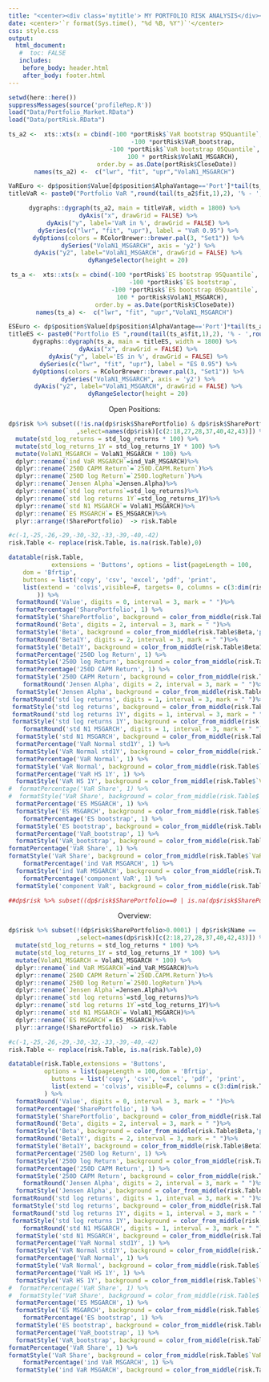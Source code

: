 ```yaml
---
title: "<center><div class='mytitle'> MY PORTFOLIO RISK ANALYSIS</div></center>"
date: <center>'`r format(Sys.time(), "%d %B, %Y")`'</center>
css: style.css
output: 
  html_document:
   #  toc: FALSE
   includes:
    before_body: header.html
    after_body: footer.html
---
```



```r
setwd(here::here())
suppressMessages(source('profileRep.R'))
load("Data/Portfolio_Market.RData")
load("Data/portRisk.RData")
```
<center>
```r

ts_a2 <-  xts::xts(x = cbind(-100 *portRisk$`VaR bootstrap 95Quantile`,
                            -100 *portRisk$VaR_bootstrap, 
                            -100 *portRisk$`VaR bootstrap 05Quantile`,
                            100 * portRisk$VolaN1_MSGARCH), 
                  order.by = as.Date(portRisk$CloseDate))
names(ts_a2) <-  c("lwr", "fit", "upr","VolaN1_MSGARCH")

VaREuro <- dp$position$Value[dp$position$AlphaVantage=='Port']*tail(ts_a2$fit,1)/100
titleVaR <- paste0("Portfolio VaR ",round(tail(ts_a2$fit,1),2), '% - ',round(VaREuro,2),'€')

dygraphs::dygraph(ts_a2, main = titleVaR, width = 1800) %>%
  dyAxis("x", drawGrid = FALSE) %>%
  dyAxis("y", label='VaR in %', drawGrid = FALSE) %>%
  dySeries(c("lwr", "fit", "upr"), label = "VaR 0.95") %>%
  dyOptions(colors = RColorBrewer::brewer.pal(3, "Set1")) %>%
  dySeries("VolaN1_MSGARCH", axis = 'y2') %>%
  dyAxis("y2", label="VolaN1_MSGARCH", drawGrid = FALSE) %>%
  dyRangeSelector(height = 20)
```

```r
ts_a <-  xts::xts(x = cbind(-100 *portRisk$`ES bootstrap 95Quantile`,
                            -100 *portRisk$`ES bootstrap`, 
                            -100 *portRisk$`ES bootstrap 05Quantile`,
                      100 * portRisk$VolaN1_MSGARCH), 
                 order.by = as.Date(portRisk$CloseDate))
names(ts_a) <-  c("lwr", "fit", "upr","VolaN1_MSGARCH")

ESEuro <- dp$position$Value[dp$position$AlphaVantage=='Port']*tail(ts_a$fit,1)/100
titleES <- paste0("Portfolio ES ",round(tail(ts_a$fit,1),2), '% - ',round(ESEuro,2),'€')
dygraphs::dygraph(ts_a, main = titleES, width = 1800) %>%
  dyAxis("x", drawGrid = FALSE) %>%
  dyAxis("y", label='ES in %', drawGrid = FALSE) %>%
  dySeries(c("lwr", "fit", "upr"), label = "ES 0.95") %>%
  dyOptions(colors = RColorBrewer::brewer.pal(3, "Set1")) %>%
  dySeries("VolaN1_MSGARCH", axis = 'y2') %>%
  dyAxis("y2", label="VolaN1_MSGARCH", drawGrid = FALSE) %>%
  dyRangeSelector(height = 20)
```
</center>

<p style="text-align: center;">  Open Positions: </p>

```r
dp$risk %>% subset((!is.na(dp$risk$SharePortfolio) & dp$risk$SharePortfolio>0.0001) | dp$risk$Name == 'Portfolio:'
                   ,select=names(dp$risk)[c(2:18,27,28,37,40,42,43)]) %>%
  mutate(std_log_returns = std_log_returns * 100) %>% 
  mutate(std_log_returns_1Y = std_log_returns_1Y * 100) %>%
  mutate(VolaN1_MSGARCH = VolaN1_MSGARCH * 100) %>%
  dplyr::rename(`ind VaR MSGARCH`=ind_VaR_MSGARCH)%>%
  dplyr::rename(`250D CAPM Return`=`250D.CAPM.Return`)%>%
  dplyr::rename(`250D log Return`=`250D.logReturn`)%>%
  dplyr::rename(`Jensen Alpha`=Jensen.Alpha)%>%
  dplyr::rename(`std log returns`=std_log_returns)%>%  
  dplyr::rename(`std log returns 1Y`=std_log_returns_1Y)%>%  
  dplyr::rename(`std N1 MSGARCH`= VolaN1_MSGARCH)%>%
  dplyr::rename(`ES MSGARCH`= ES_MSGARCH)%>%
  plyr::arrange(!SharePortfolio)  -> risk.Table 

#c(-1,-25,-26,-29,-30,-32,-33,-39,-40,-42)
risk.Table <- replace(risk.Table, is.na(risk.Table),0)

datatable(risk.Table,
            extensions = 'Buttons', options = list(pageLength = 100,
    dom = 'Bfrtip',
    buttons = list('copy', 'csv', 'excel', 'pdf', 'print',
    list(extend = 'colvis',visible=F, targets= 0, columns = c(3:dim(risk.Table)[2])))
        )) %>%
  formatRound('Value', digits = 0, interval = 3, mark = " ")%>%
  formatPercentage('SharePortfolio', 1) %>%
  formatStyle('SharePortfolio', background = color_from_middle(risk.Table$SharePortfolio,'pink','lightblue')) %>%
  formatRound('Beta', digits = 2, interval = 3, mark = " ")%>%
  formatStyle('Beta', background = color_from_middle(risk.Table$Beta,'pink','pink')) %>%
  formatRound('Beta1Y', digits = 2, interval = 3, mark = " ")%>%
  formatStyle('Beta1Y', background = color_from_middle(risk.Table$Beta1Y,'pink','pink')) %>%
  formatPercentage('250D log Return', 1) %>%
  formatStyle('250D log Return', background = color_from_middle(risk.Table$`250D log Return`,'pink','pink')) %>%
  formatPercentage('250D CAPM Return', 1) %>%
  formatStyle('250D CAPM Return', background = color_from_middle(risk.Table$`250D CAPM Return`,'pink','pink')) %>%
    formatRound('Jensen Alpha', digits = 2, interval = 3, mark = " ")%>%
  formatStyle('Jensen Alpha', background = color_from_middle(risk.Table$`Jensen Alpha`,'pink','lightblue')) %>%
 formatRound('std log returns', digits = 1, interval = 3, mark = " ")%>%
 formatStyle('std log returns', background = color_from_middle(risk.Table$`std log returns`,'pink','pink')) %>%
 formatRound('std log returns 1Y', digits = 1, interval = 3, mark = " ")%>%
 formatStyle('std log returns 1Y', background = color_from_middle(risk.Table$`std log returns 1Y`,'pink','pink')) %>%
    formatRound('std N1 MSGARCH', digits = 1, interval = 3, mark = " ")%>%
  formatStyle('std N1 MSGARCH', background = color_from_middle(risk.Table$`std N1 MSGARCH`,'pink','pink')) %>%
  formatPercentage('VaR Normal std1Y', 1) %>%
  formatStyle('VaR Normal std1Y', background = color_from_middle(risk.Table$`VaR Normal std1Y`,'pink','pink')) %>%
  formatPercentage('VaR Normal', 1) %>%
  formatStyle('VaR Normal', background = color_from_middle(risk.Table$`VaR Normal`,'pink','pink')) %>%
  formatPercentage('VaR HS 1Y', 1) %>%
  formatStyle('VaR HS 1Y', background = color_from_middle(risk.Table$`VaR HS 1Y`,'pink','pink')) %>%
#  formatPercentage('VaR Share', 1) %>%
#  formatStyle('VaR Share', background = color_from_middle(risk.Table$`VaR_Share`,'pink','pink')) %>%
  formatPercentage('ES MSGARCH', 1) %>%
  formatStyle('ES MSGARCH', background = color_from_middle(risk.Table$`ES MSGARCH`,'pink','pink')) %>%
    formatPercentage('ES bootstrap', 1) %>%
  formatStyle('ES bootstrap', background = color_from_middle(risk.Table$`ES bootstrap`,'pink','pink')) %>%
  formatPercentage('VaR_bootstrap', 1) %>%
  formatStyle('VaR_bootstrap', background = color_from_middle(risk.Table$`VaR_bootstrap`,'pink','pink')) %>%
formatPercentage('VaR Share', 1) %>%
formatStyle('VaR Share', background = color_from_middle(risk.Table$`VaR Share`,'pink','pink')) %>%
    formatPercentage('ind VaR MSGARCH', 1) %>%
  formatStyle('ind VaR MSGARCH', background = color_from_middle(risk.Table$`ind VaR MSGARCH`,'pink','pink'))%>%
    formatPercentage('component VaR', 1) %>%
  formatStyle('component VaR', background = color_from_middle(risk.Table$`component VaR`,'pink','pink'))

##dp$risk %>% subset((dp$risk$SharePortfolio==0 | is.na(dp$risk$SharePortfolio))& dp$risk$Name != 'Portfolio:'
```

<p style="text-align: center;">  Overview: </p>

```r

dp$risk %>% subset(!(dp$risk$SharePortfolio>0.0001) | dp$risk$Name == 'Portfolio:'
                   ,select=names(dp$risk)[c(2:18,27,28,37,40,42,43)]) %>%
  mutate(std_log_returns = std_log_returns * 100) %>% 
  mutate(std_log_returns_1Y = std_log_returns_1Y * 100) %>%
  mutate(VolaN1_MSGARCH = VolaN1_MSGARCH * 100) %>%
  dplyr::rename(`ind VaR MSGARCH`=ind_VaR_MSGARCH)%>%
  dplyr::rename(`250D CAPM Return`=`250D.CAPM.Return`)%>%
  dplyr::rename(`250D log Return`=`250D.logReturn`)%>%
  dplyr::rename(`Jensen Alpha`=Jensen.Alpha)%>%
  dplyr::rename(`std log returns`=std_log_returns)%>%  
  dplyr::rename(`std log returns 1Y`=std_log_returns_1Y)%>%  
  dplyr::rename(`std N1 MSGARCH`= VolaN1_MSGARCH)%>%
  dplyr::rename(`ES MSGARCH`= ES_MSGARCH)%>%
  plyr::arrange(!SharePortfolio)  -> risk.Table 

#c(-1,-25,-26,-29,-30,-32,-33,-39,-40,-42)
risk.Table <- replace(risk.Table, is.na(risk.Table),0)

datatable(risk.Table,extensions = 'Buttons', 
          options = list(pageLength = 100,dom = 'Bfrtip',
            buttons = list('copy', 'csv', 'excel', 'pdf', 'print',
            list(extend = 'colvis', visible=F, columns = c(3:dim(risk.Table)[2]))))
          ) %>%
  formatRound('Value', digits = 0, interval = 3, mark = " ")%>%
  formatPercentage('SharePortfolio', 1) %>%
  formatStyle('SharePortfolio', background = color_from_middle(risk.Table$SharePortfolio,'pink','lightblue')) %>%
  formatRound('Beta', digits = 2, interval = 3, mark = " ")%>%
  formatStyle('Beta', background = color_from_middle(risk.Table$Beta,'pink','pink')) %>%
  formatRound('Beta1Y', digits = 2, interval = 3, mark = " ")%>%
  formatStyle('Beta1Y', background = color_from_middle(risk.Table$Beta1Y,'pink','pink')) %>%
  formatPercentage('250D log Return', 1) %>%
  formatStyle('250D log Return', background = color_from_middle(risk.Table$`250D log Return`,'pink','pink')) %>%
  formatPercentage('250D CAPM Return', 1) %>%
  formatStyle('250D CAPM Return', background = color_from_middle(risk.Table$`250D CAPM Return`,'pink','pink')) %>%
    formatRound('Jensen Alpha', digits = 2, interval = 3, mark = " ")%>%
  formatStyle('Jensen Alpha', background = color_from_middle(risk.Table$`Jensen Alpha`,'pink','lightblue')) %>%
 formatRound('std log returns', digits = 1, interval = 3, mark = " ")%>%
 formatStyle('std log returns', background = color_from_middle(risk.Table$`std log returns`,'pink','pink')) %>%
 formatRound('std log returns 1Y', digits = 1, interval = 3, mark = " ")%>%
 formatStyle('std log returns 1Y', background = color_from_middle(risk.Table$`std log returns 1Y`,'pink','pink')) %>%
    formatRound('std N1 MSGARCH', digits = 1, interval = 3, mark = " ")%>%
  formatStyle('std N1 MSGARCH', background = color_from_middle(risk.Table$`std N1 MSGARCH`,'pink','pink')) %>%
  formatPercentage('VaR Normal std1Y', 1) %>%
  formatStyle('VaR Normal std1Y', background = color_from_middle(risk.Table$`VaR Normal std1Y`,'pink','pink')) %>%
  formatPercentage('VaR Normal', 1) %>%
  formatStyle('VaR Normal', background = color_from_middle(risk.Table$`VaR Normal`,'pink','pink')) %>%
  formatPercentage('VaR HS 1Y', 1) %>%
  formatStyle('VaR HS 1Y', background = color_from_middle(risk.Table$`VaR HS 1Y`,'pink','pink')) %>%
#  formatPercentage('VaR Share', 1) %>%
#  formatStyle('VaR Share', background = color_from_middle(risk.Table$`VaR_Share`,'pink','pink')) %>%
  formatPercentage('ES MSGARCH', 1) %>%
  formatStyle('ES MSGARCH', background = color_from_middle(risk.Table$`ES MSGARCH`,'pink','pink')) %>%
    formatPercentage('ES bootstrap', 1) %>%
  formatStyle('ES bootstrap', background = color_from_middle(risk.Table$`ES bootstrap`,'pink','pink')) %>%
  formatPercentage('VaR_bootstrap', 1) %>%
  formatStyle('VaR_bootstrap', background = color_from_middle(risk.Table$VaR_bootstrap,'pink','pink')) %>%
formatPercentage('VaR Share', 1) %>%
formatStyle('VaR Share', background = color_from_middle(risk.Table$`VaR Share`,'pink','pink')) %>%
    formatPercentage('ind VaR MSGARCH', 1) %>%
  formatStyle('ind VaR MSGARCH', background = color_from_middle(risk.Table$`ind VaR MSGARCH`,'pink','pink'))
```



